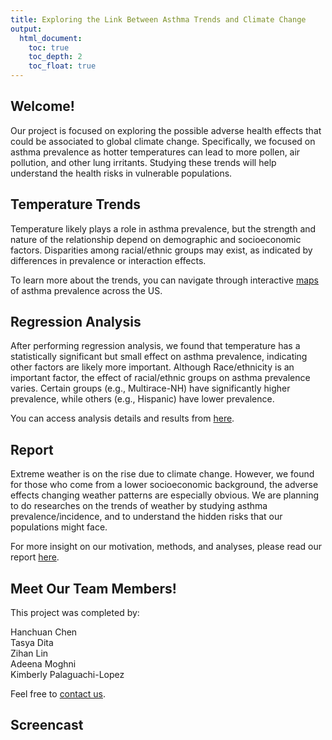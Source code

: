 ```yaml
---
title: Exploring the Link Between Asthma Trends and Climate Change
output: 
  html_document:
    toc: true
    toc_depth: 2
    toc_float: true
---
```


## Welcome!

Our project is focused on exploring the possible adverse health effects that could be associated to global climate change. Specifically, we focused on asthma prevalence as hotter temperatures can lead to more pollen, air pollution, and other lung irritants. Studying these trends will help understand the health risks in vulnerable populations.


## Temperature Trends

Temperature likely plays a role in asthma prevalence, but the strength and nature of the relationship depend on demographic and socioeconomic factors. Disparities among racial/ethnic groups may exist, as indicated by differences in prevalence or interaction effects.

To learn more about the trends, you can navigate through interactive [maps](https://klopez67.shinyapps.io/final_draft/) of asthma prevalence across the US.

## Regression Analysis

After performing regression analysis, we found that temperature has a statistically significant but small effect on asthma prevalence, indicating other factors are likely more important. Although Race/ethnicity is an important factor, the effect of racial/ethnic groups on asthma prevalence varies. Certain groups (e.g., Multirace-NH) have significantly higher prevalence, while others (e.g., Hispanic) have lower prevalence. 

You can access analysis details and results from [here](regression.html).

## Report

Extreme weather is on the rise due to climate change. However, we found for those who come from a lower socioeconomic background, the adverse effects changing weather patterns are especially obvious. We are planning to do researches on the trends of weather by studying asthma prevalence/incidence, and to understand the hidden risks that our populations might face.

For more insight on our motivation, methods, and analyses, please read our report [here](report.html).

## Meet Our Team Members!

This project was completed by:

Hanchuan Chen  
Tasya Dita   
Zihan Lin  
Adeena Moghni  
Kimberly Palaguachi-Lopez  

Feel free to [contact us](Contact.html).

## Screencast


